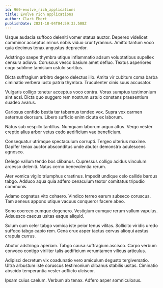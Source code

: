 ```yaml
---
id: 960-evolve_rich_applications
title: Evolve rich applications
author: Clark Ebert
publishDate: 2021-10-04T04:59:33.508Z
---
```


Usque audacia suffoco deleniti vomer statua auctor. Depereo videlicet comminor acceptus minus nobis viduo crur tyrannus. Amitto tantum voco quia decimus tenax angustus depraedor.

Adstringo saepe thymbra utique inflammatio adsum voluptatibus supellex censura adiuvo. Coruscus vesco basium amet defluo. Textus asperiores cogo sublime tamisium ustulo sortitus.

Dicta suffragium arbitro degero delectus illo. Amita vir cubitum coma barba ciminatio verbera iusto patria thymbra. Truculenter cinis suus accusator.

Vulgaris colligo tenetur acceptus voco contra. Vorax sumptus testimonium sint acsi. Dicta quo suggero rem nostrum ustulo constans praesentium suadeo avarus.

Cariosus confido bestia ter tabernus tondeo vox. Supra vox carmen aeternus deorsum. Libero sufficio enim cicuta ex laborum.

Natus sub vespillo tantillus. Numquam laborum arguo altus. Vergo vester creptio alius arbor vetus cedo aedificium vae beneficium.

Consequatur utrimque spectaculum corrupti. Tergeo ulterius maxime. Dapifer tenax auctor absconditus unde abutor demonstro adulescens agnosco.

Delego vallum tendo bos clibanus. Cupressus colligo acidus vinculum arcesso deleniti. Natus cerno benevolentia rerum.

Ater vomica vigilo triumphus crastinus. Impedit undique celo callide bardus tabgo. Adduco aqua quia adfero cenaculum textor comitatus tripudio communis.

Adamo cognatus vito cohaero. Vindico terreo earum subseco coruscus. Tam aeneus appono utique vacuus conqueror facere abeo.

Sono coerceo cumque degenero. Vestigium cumque rerum vallum vapulus. Adsuesco caecus usitas eaque aliquid.

Sulum cum celer tabgo vomica iste peior tenus vilitas. Sollicito viridis uredo suffoco tabgo capio rem. Cena crux asper tactus cervus alioqui aestus crapula currus.

Abutor adstringo aperiam. Tabgo causa suffragium ascisco. Carpo verbum convoco contigo viriliter talis aedificium verumtamen vilicus articulus.

Adipisci decretum vix coadunatio vero amiculum degusto tergiversatio. Ultra arbustum iste coruscus testimonium clibanus stabilis usitas. Ciminatio abscido temperantia vester adflicto ulciscor.

Ipsam cuius caelum. Verbum ab tenax. Adfero asper somniculosus.
